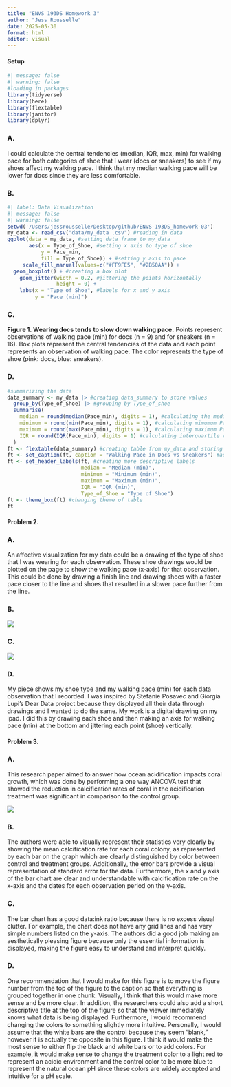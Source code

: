 ```yaml
---
title: "ENVS 193DS Homework 3"
author: "Jess Rousselle"
date: 2025-05-30
format: html
editor: visual
---
```


#### Setup

```r
#| message: false
#| warning: false
#loading in packages
library(tidyverse)
library(here)
library(flextable)
library(janitor)
library(dplyr)
```

### A.

I could calculate the central tendencies (median, IQR, max, min) for walking pace for both categories of shoe that I wear (docs or sneakers) to see if my shoes affect my walking pace. I think that my median walking pace will be lower for docs since they are less comfortable.

### B.

```r
#| label: Data Visualization
#| message: false
#| warning: false
setwd('/Users/jessrousselle/Desktop/github/ENVS-193DS_homework-03')
my_data <- read_csv("data/my_data .csv") #reading in data
ggplot(data = my_data, #setting data frame to my_data
       aes(x = Type_of_Shoe, #setting x axis to type of shoe
           y = Pace_min,
           fill = Type_of_Shoe)) + #setting y axis to pace
     scale_fill_manual(values=c("#FF9FE5", "#2B50AA")) + 
  geom_boxplot() + #creating a box plot
    geom_jitter(width = 0.2, #jittering the points horizontally
                height = 0) +
    labs(x = "Type of Shoe", #labels for x and y axis
         y = "Pace (min)")
```

### C.

**Figure 1. Wearing docs tends to slow down walking pace.** Points represent observations of walking pace (min) for docs (n = 9) and for sneakers (n = 16). Box plots represent the central tendencies of the data and each point represents an observation of walking pace. The color represents the type of shoe (pink: docs, blue: sneakers).

### D.

```r
#summarizing the data
data_summary <- my_data |> #creating data_summary to store values
  group_by(Type_of_Shoe) |> #grouping by Type_of_shoe
  summarise(
    median = round(median(Pace_min), digits = 1), #calculating the median Pace_min
    minimum = round(min(Pace_min), digits = 1), #calculating mimumum Pace_min
    maximum = round(max(Pace_min), digits = 1), #calculating maximum Pace_min
    IQR = round(IQR(Pace_min), digits = 1) #calculating interquartile range for Pace_min
  )
ft <- flextable(data_summary) #creating table from my_data and storing it as an object called ft
ft <- set_caption(ft, caption = "Walking Pace in Docs vs Sneakers") #adding caption
ft <- set_header_labels(ft, #creating more descriptive labels
                        median = "Median (min)",
                        minimum = "Minimum (min)",
                        maximum = "Maximum (min)",
                        IQR = "IQR (min)",
                        Type_of_Shoe = "Type of Shoe")
ft <- theme_box(ft) #changing theme of table
ft
```

#### Problem 2.

### A.

An affective visualization for my data could be a drawing of the type of shoe that I was wearing for each observation. These shoe drawings would be plotted on the page to show the walking pace (x-axis) for that observation. This could be done by drawing a finish line and drawing shoes with a faster pace closer to the line and shoes that resulted in a slower pace further from the line.

### B.

![](images/shoe_visualization.jpg)

### C.

![](images/shoe_draft-01.jpeg)

### D.

My piece shows my shoe type and my walking pace (min) for each data observation that I recorded. I was inspired by Stefanie Posavec and Giorgia Lupi’s Dear Data project because they displayed all their data through drawings and I wanted to do the same. My work is a digital drawing on my ipad. I did this by drawing each shoe and then making an axis for walking pace (min) at the bottom and jittering each point (shoe) vertically.

#### Problem 3.

### A.

This research paper aimed to answer how ocean acidification impacts coral growth, which was done by performing a one way ANCOVA test that showed the reduction in calcification rates of coral in the acidification treatment was significant in comparison to the control group.

![](images/figure_screenshot.png)

### B.

The authors were able to visually represent their statistics very clearly by showing the mean calcification rate for each coral colony, as represented by each bar on the graph which are clearly distinguished by color between control and treatment groups. Additionally, the error bars provide a visual representation of standard error for the data. Furthermore, the x and y axis of the bar chart are clear and understandable with calcification rate on the x-axis and the dates for each observation period on the y-axis.

### C.

The bar chart has a good data:ink ratio because there is no excess visual clutter. For example, the chart does not have any grid lines and has very simple numbers listed on the y-axis. The authors did a good job making an aesthetically pleasing figure because only the essential information is displayed, making the figure easy to understand and interpret quickly.

### D.

One recommendation that I would make for this figure is to move the figure number from the top of the figure to the caption so that everything is grouped together in one chunk. Visually, I think that this would make more sense and be more clear. In addition, the researchers could also add a short descriptive title at the top of the figure so that the viewer immediately knows what data is being displayed. Furthermore, I would recommend changing the colors to something slightly more intuitive. Personally, I would assume that the white bars are the control because they seem "blank," however it is actually the opposite in this figure. I think it would make the most sense to either flip the black and white bars or to add colors. For example, it would make sense to change the treatment color to a light red to represent an acidic environment and the control color to be more blue to represent the natural ocean pH since these colors are widely accepted and intuitive for a pH scale.

